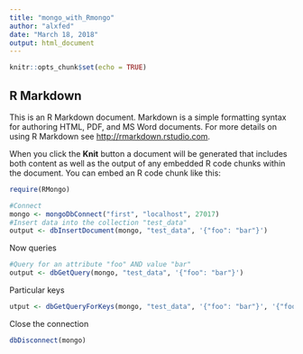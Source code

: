 ```yaml
---
title: "mongo_with_Rmongo"
author: "alxfed"
date: "March 18, 2018"
output: html_document
---
```


```r
knitr::opts_chunk$set(echo = TRUE)
```

## R Markdown

This is an R Markdown document. Markdown is a simple formatting syntax for authoring HTML, PDF, and MS Word documents. For more details on using R Markdown see <http://rmarkdown.rstudio.com>.

When you click the **Knit** button a document will be generated that includes both content as well as the output of any embedded R code chunks within the document. You can embed an R code chunk like this:
```r
require(RMongo)

#Connect
mongo <- mongoDbConnect("first", "localhost", 27017)
#Insert data into the collection "test_data"
output <- dbInsertDocument(mongo, "test_data", '{"foo": "bar"}')
```

Now queries

```r
#Query for an attribute "foo" AND value "bar"
output <- dbGetQuery(mongo, "test_data", '{"foo": "bar"}')
```

Particular keys

```r
utput <- dbGetQueryForKeys(mongo, "test_data", '{"foo": "bar"}', '{"foo": 1}')
```

Close the connection

```r
dbDisconnect(mongo)
```

